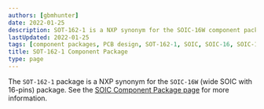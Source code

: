 ```yaml
---
authors: [gbmhunter]
date: 2022-01-25
description: SOT-162-1 is a NXP synonym for the SOIC-16W component package.
lastUpdated: 2022-01-25
tags: [component packages, PCB design, SOT-162-1, SOIC, SOIC-16, SOIC-16W, NXP]
title: SOT-162-1 Component Package
type: page
---
```


The `SOT-162-1` package is a NXP synonym for the `SOIC-16W` (wide SOIC with 16-pins) package. See the [SOIC Component Package page](/pcb-design/component-packages/soic-component-package) for more information.
